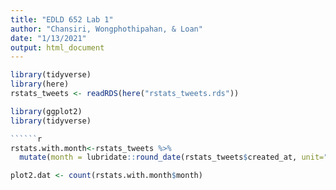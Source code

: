 ```yaml
---
title: "EDLD 652 Lab 1"
author: "Chansiri, Wongphothipahan, & Loan"
date: "1/13/2021"
output: html_document
---
```


```r
library(tidyverse)
library(here)
rstats_tweets <- readRDS(here("rstats_tweets.rds"))
```

```r
library(ggplot2)
library(tidyverse)

``````r
rstats.with.month<-rstats_tweets %>% 
  mutate(month = lubridate::round_date(rstats_tweets$created_at, unit="month"))
```
```r
plot2.dat <- count(rstats.with.month$month)
```




